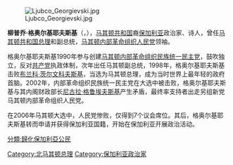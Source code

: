 {{redirect|格奥尔基耶夫斯基}}
{{noteTA|1=zh-hans:格奥尔基耶夫斯基; zh-hant:格奧爾基耶夫斯基; zh-tw:喬傑夫斯基;}}
{{BLP unsourced|time=2022-03-03T06:51:10+00:00}}
[[File:Ljubco_Georgievski.jpg|thumb]]

'''柳普乔·格奥尔基耶夫斯基'''（{{lang-mk|Љубчо Георгиевски}}，{{bd|1966年|1月17日|catIdx=G}}），[[马其顿共和国|马其顿共和国]]裔[[保加利亚|保加利亚]]政治家、诗人，曾任[[马其顿共和国总理|马其顿共和国总理]]和副总统，[[马其顿内部革命组织人民党|马其顿内部革命组织人民党]]领袖。

格奥尔基耶夫斯基1990年参与创建[[马其顿内部革命组织民族统一民主党|马其顿内部革命组织民族统一民主党]]，鼓吹独立，反对[[共产党|共产党]]执政体制，次年出任马其顿副总统，1998年，格奥尔基耶夫斯基击败[[布兰科·茨尔文科夫斯基|布兰科·茨尔文科夫斯基]]，当选为马其顿总理，成为当时世界上最年轻的政府首脑。2002年，内部革命组织民族统一民主党在大选中被击败，格奥尔基耶夫斯基与其内阁财政部长[[尼古拉·格鲁埃夫斯基|尼古拉·格鲁埃夫斯基]]产生矛盾，最终率支持者出走另组新党马其顿内部革命组织人民党。

在2006年马其顿大选中，人民党惨败，仅得到7个议会席位。其后，格奥尔基耶夫斯基转而申请并获得保加利亚国籍，开始在保加利亚开展政治活动。

{{start box}}
{{succession box|[[布兰科·茨尔文科夫斯基|布兰科·茨尔文科夫斯基]]|[[布兰科·茨尔文科夫斯基|布兰科·茨尔文科夫斯基]]|[[马其顿共和国总理|马其顿共和国总理]]|1998年－2002年}}
{{succession box|无|待查中|[[马其顿共和国副总统|马其顿共和国副总统]]|1991年－1999年}}
{{end box}}

{{Authority control}}
{{DEFAULTSORT:georgievski}}
[[Category:北马其顿总理|Category:北马其顿总理]]
[[Category:保加利亚政治家|Category:保加利亚政治家]]
[[分類:歸化保加利亞公民|分類:歸化保加利亞公民]]
